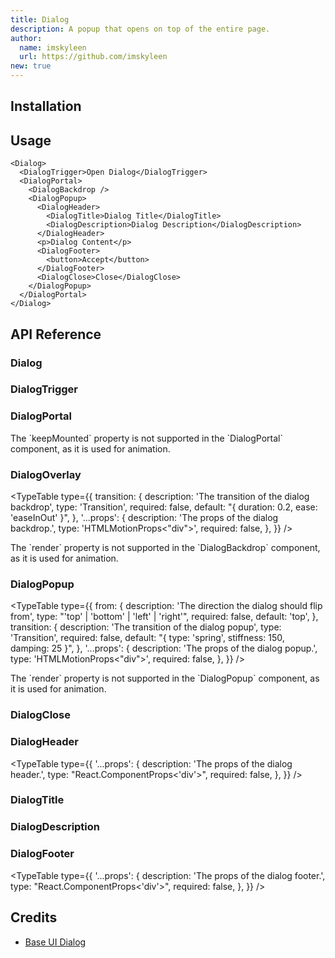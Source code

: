 ```yaml
---
title: Dialog
description: A popup that opens on top of the entire page.
author:
  name: imskyleen
  url: https://github.com/imskyleen
new: true
---
```


<ComponentPreview name="demo-primitives-base-dialog" />

## Installation

<ComponentInstallation name="primitives-base-dialog" />

## Usage

```tsx
<Dialog>
  <DialogTrigger>Open Dialog</DialogTrigger>
  <DialogPortal>
    <DialogBackdrop />
    <DialogPopup>
      <DialogHeader>
        <DialogTitle>Dialog Title</DialogTitle>
        <DialogDescription>Dialog Description</DialogDescription>
      </DialogHeader>
      <p>Dialog Content</p>
      <DialogFooter>
        <button>Accept</button>
      </DialogFooter>
      <DialogClose>Close</DialogClose>
    </DialogPopup>
  </DialogPortal>
</Dialog>
```

## API Reference

### Dialog

<ExternalLink
  href="https://base-ui.com/react/components/dialog#root"
  text="Base UI API Reference - Dialog.Root"
/>

### DialogTrigger

<ExternalLink
  href="https://base-ui.com/react/components/dialog#trigger"
  text="Base UI API Reference - Dialog.Trigger"
/>

### DialogPortal

<ExternalLink
  href="https://base-ui.com/react/components/dialog#portal"
  text="Base UI API Reference - Dialog.Portal"
/>

<Callout type="info">
  The `keepMounted` property is not supported in the `DialogPortal` component,
  as it is used for animation.
</Callout>

### DialogOverlay

<ExternalLink
  href="https://base-ui.com/react/components/dialog#backdrop"
  text="Base UI API Reference - Dialog.Backdrop"
/>

<TypeTable
  type={{
    transition: {
      description: 'The transition of the dialog backdrop',
      type: 'Transition',
      required: false,
      default: "{ duration: 0.2, ease: 'easeInOut' }",
    },
    '...props': {
      description: 'The props of the dialog backdrop.',
      type: 'HTMLMotionProps<"div">',
      required: false,
    },
  }}
/>

<Callout type="info">
  The `render` property is not supported in the `DialogBackdrop` component, as
  it is used for animation.
</Callout>

### DialogPopup

<ExternalLink
  href="https://base-ui.com/react/components/dialog#popup"
  text="Base UI API Reference - Dialog.Popup"
/>

<TypeTable
  type={{
    from: {
      description: 'The direction the dialog should flip from',
      type: "'top' | 'bottom' | 'left' | 'right'",
      required: false,
      default: 'top',
    },
    transition: {
      description: 'The transition of the dialog popup',
      type: 'Transition',
      required: false,
      default: "{ type: 'spring', stiffness: 150, damping: 25 }",
    },
    '...props': {
      description: 'The props of the dialog popup.',
      type: 'HTMLMotionProps<"div">',
      required: false,
    },
  }}
/>

<Callout type="info">
  The `render` property is not supported in the `DialogPopup` component, as it
  is used for animation.
</Callout>

### DialogClose

<ExternalLink
  href="https://base-ui.com/react/components/dialog#close"
  text="Base UI API Reference - Dialog.Close"
/>

### DialogHeader

<TypeTable
  type={{
    '...props': {
      description: 'The props of the dialog header.',
      type: "React.ComponentProps<'div'>",
      required: false,
    },
  }}
/>

### DialogTitle

<ExternalLink
  href="https://base-ui.com/react/components/dialog#title"
  text="Base UI API Reference - Dialog.Title"
/>

### DialogDescription

<ExternalLink
  href="https://base-ui.com/react/components/dialog#description"
  text="Base UI API Reference - Dialog.Description"
/>

### DialogFooter

<TypeTable
  type={{
    '...props': {
      description: 'The props of the dialog footer.',
      type: "React.ComponentProps<'div'>",
      required: false,
    },
  }}
/>

## Credits

- [Base UI Dialog](https://base-ui.com/react/components/dialog)
